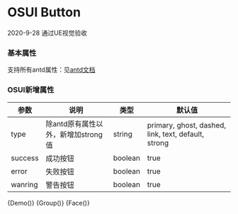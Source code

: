 
<Meta title="Button" component={Demo} />

# OSUI Button

2020-9-28 通过UE视觉验收

### 基本属性

支持所有antd属性：见[antd文档](https://ant.design/components/button-cn/#API)

### OSUI新增属性

| 参数 | 说明 | 类型 | 默认值
| --- | --- | --- | --- |
| type | 除antd原有属性以外，新增加strong值 | string | primary, ghost, dashed, link, text, default, strong |
| success | 成功按钮 | boolean | true |
| error | 失败按钮 | boolean | true |
| wanring | 警告按钮 | boolean | true |

<Preview>
  <Story name="Demo">
        {Demo()}
  </Story>
</Preview>

<Preview>
  <Story name="Group">
        {Group()}
  </Story>
</Preview>

<Preview>
  <Story name="Face">
        {Face()}
  </Story>
</Preview>

